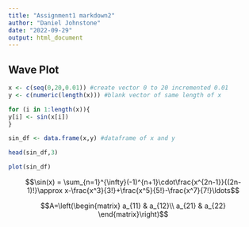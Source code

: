 ```yaml
---
title: "Assignment1 markdown2"
author: "Daniel Johnstone"
date: "2022-09-29"
output: html_document
---
```


## Wave Plot

```r
x <- c(seq(0,20,0.01)) #create vector 0 to 20 incremented 0.01
y <- c(numeric(length(x))) #blank vector of same length of x

for (i in 1:length(x)){
y[i] <- sin(x[i])
}

sin_df <- data.frame(x,y) #dataframe of x and y

head(sin_df,3)

plot(sin_df)

```

$$\sin(x) = \sum_{n=1}^{\infty}(-1)^{n+1}\cdot\frac{x^{2n-1}}{(2n-1)!}\approx x-\frac{x^3}{3!}+\frac{x^5}{5!}-\frac{x^7}{7!}\ldots$$

$$A=\left(\begin{matrix} a_{11} & a_{12}\\ a_{21} & a_{22} \end{matrix}\right)$$